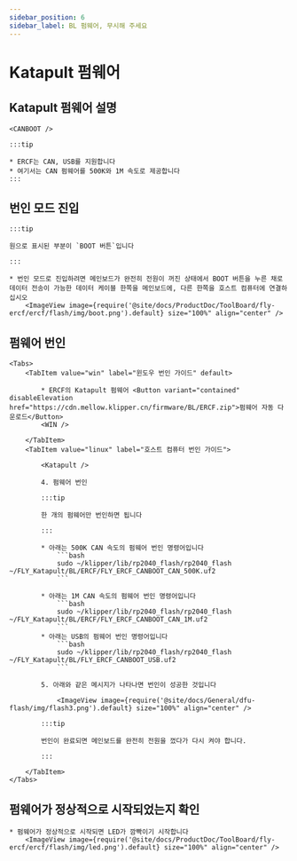 ```yaml
---
sidebar_position: 6
sidebar_label: BL 펌웨어, 무시해 주세요
---
```







# Katapult 펌웨어

## Katapult 펌웨어 설명

    <CANBOOT />

    :::tip

    * ERCF는 CAN, USB를 지원합니다
    * 여기서는 CAN 펌웨어를 500K와 1M 속도로 제공합니다
    :::

## 번인 모드 진입

    :::tip

    원으로 표시된 부분이 `BOOT 버튼`입니다

    :::

    * 번인 모드로 진입하려면 메인보드가 완전히 전원이 꺼진 상태에서 BOOT 버튼을 누른 채로 데이터 전송이 가능한 데이터 케이블 한쪽을 메인보드에, 다른 한쪽을 호스트 컴퓨터에 연결하십시오
        <ImageView image={require('@site/docs/ProductDoc/ToolBoard/fly-ercf/ercf/flash/img/boot.png').default} size="100%" align="center" />

## 펌웨어 번인
    <Tabs>
        <TabItem value="win" label="윈도우 번인 가이드" default>
        
            * ERCF의 Katapult 펌웨어 <Button variant="contained" disableElevation href="https://cdn.mellow.klipper.cn/firmware/BL/ERCF.zip">펌웨어 자동 다운로드</Button>
            <WIN />
            
        </TabItem>
        <TabItem value="linux" label="호스트 컴퓨터 번인 가이드">
            
            <Katapult />

            4. 펌웨어 번인

            :::tip

            한 개의 펌웨어만 번인하면 됩니다

            :::

            * 아래는 500K CAN 속도의 펌웨어 번인 명령어입니다
                ```bash
                sudo ~/klipper/lib/rp2040_flash/rp2040_flash ~/FLY_Katapult/BL/ERCF/FLY_ERCF_CANBOOT_CAN_500K.uf2
                ```
                       
            * 아래는 1M CAN 속도의 펌웨어 번인 명령어입니다
                ```bash
                sudo ~/klipper/lib/rp2040_flash/rp2040_flash ~/FLY_Katapult/BL/ERCF/FLY_ERCF_CANBOOT_CAN_1M.uf2
                ```
            * 아래는 USB의 펌웨어 번인 명령어입니다
                ```bash
                sudo ~/klipper/lib/rp2040_flash/rp2040_flash ~/FLY_Katapult/BL/FLY_ERCF_CANBOOT_USB.uf2
                ```

            5. 아래와 같은 메시지가 나타나면 번인이 성공한 것입니다

                <ImageView image={require('@site/docs/General/dfu-flash/img/flash3.png').default} size="100%" align="center" />

            :::tip

            번인이 완료되면 메인보드를 완전히 전원을 껐다가 다시 켜야 합니다.

            :::

        </TabItem>
    </Tabs>

## 펌웨어가 정상적으로 시작되었는지 확인

    * 펌웨어가 정상적으로 시작되면 LED가 깜빡이기 시작합니다
        <ImageView image={require('@site/docs/ProductDoc/ToolBoard/fly-ercf/ercf/flash/img/led.png').default} size="100%" align="center" />